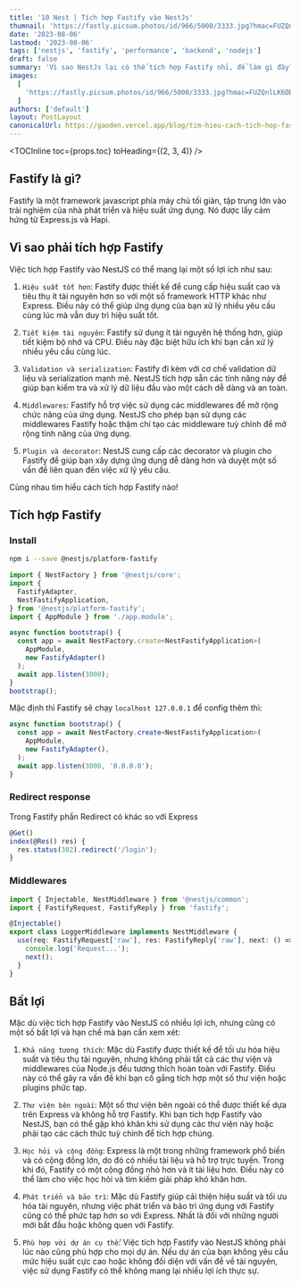 ```yaml
---
title: '10 Nest | Tích hợp Fastify vào NestJs'
thumnail: 'https://fastly.picsum.photos/id/966/5000/3333.jpg?hmac=FUZQnlLK6DBaP9auRn7wHHNupXl3TeQu-DqGl1HsC00'
date: '2023-08-06'
lastmod: '2023-08-06'
tags: ['nestjs', 'fastify', 'performance', 'backend', 'nodejs']
draft: false
summary: 'Vì sao NestJs lại có thể tích hợp Fastify nhỉ, để làm gì đây? Tìm hiểu cùng mình nhá'
images:
  [
    'https://fastly.picsum.photos/id/966/5000/3333.jpg?hmac=FUZQnlLK6DBaP9auRn7wHHNupXl3TeQu-DqGl1HsC00',
  ]
authors: ['default']
layout: PostLayout
canonicalUrl: https://gaoden.vercel.app/blog/tim-hieu-cach-tich-hop-fastify-vao-nestjs
---
```


<TOCInline toc={props.toc} toHeading={(2, 3, 4)} />

## Fastify là gì?

Fastify là một framework javascript phía máy chủ tối giản, tập trung lớn vào trải nghiệm của nhà phát triển và hiệu suất ứng dụng. Nó được lấy cảm hứng từ Express.js và Hapi.

## Vì sao phải tích hợp Fastify

Việc tích hợp Fastify vào NestJS có thể mang lại một số lợi ích như sau:

1. `Hiệu suất tốt hơn`: Fastify được thiết kế để cung cấp hiệu suất cao và tiêu thụ ít tài nguyên hơn so với một số framework HTTP khác như Express. Điều này có thể giúp ứng dụng của bạn xử lý nhiều yêu cầu cùng lúc mà vẫn duy trì hiệu suất tốt.

2. `Tiết kiệm tài nguyên`: Fastify sử dụng ít tài nguyên hệ thống hơn, giúp tiết kiệm bộ nhớ và CPU. Điều này đặc biệt hữu ích khi bạn cần xử lý nhiều yêu cầu cùng lúc.

3. `Validation và serialization`: Fastify đi kèm với cơ chế validation dữ liệu và serialization mạnh mẽ. NestJS tích hợp sẵn các tính năng này để giúp bạn kiểm tra và xử lý dữ liệu đầu vào một cách dễ dàng và an toàn.

4. `Middlewares`: Fastify hỗ trợ việc sử dụng các middlewares để mở rộng chức năng của ứng dụng. NestJS cho phép bạn sử dụng các middlewares Fastify hoặc thậm chí tạo các middleware tuỳ chỉnh để mở rộng tính năng của ứng dụng.

5. `Plugin và decorator`: NestJS cung cấp các decorator và plugin cho Fastify để giúp bạn xây dựng ứng dụng dễ dàng hơn và duyệt một số vấn đề liên quan đến việc xử lý yêu cầu.

Cùng nhau tìm hiểu cách tích hợp Fastify nào!

## Tích hợp Fastify

### Install

```BASH
npm i --save @nestjs/platform-fastify
```

```TYPESCRIPT:main.js
import { NestFactory } from '@nestjs/core';
import {
  FastifyAdapter,
  NestFastifyApplication,
} from '@nestjs/platform-fastify';
import { AppModule } from './app.module';

async function bootstrap() {
  const app = await NestFactory.create<NestFastifyApplication>(
    AppModule,
    new FastifyAdapter()
  );
  await app.listen(3000);
}
bootstrap();
```

Mặc định thì Fastify sẽ chạy `localhost 127.0.0.1` để config thêm thì:

```TYPESCRIPT
async function bootstrap() {
  const app = await NestFactory.create<NestFastifyApplication>(
    AppModule,
    new FastifyAdapter(),
  );
  await app.listen(3000, '0.0.0.0');
}
```

### Redirect response

Trong Fastify phần Redirect có khác so với Express

```TYPESCRIPT
@Get()
index(@Res() res) {
  res.status(302).redirect('/login');
}
```

### Middlewares

```TYPESCRIPT:logger.middleware.ts
import { Injectable, NestMiddleware } from '@nestjs/common';
import { FastifyRequest, FastifyReply } from 'fastify';

@Injectable()
export class LoggerMiddleware implements NestMiddleware {
  use(req: FastifyRequest['raw'], res: FastifyReply['raw'], next: () => void) {
    console.log('Request...');
    next();
  }
}
```

## Bất lợi

Mặc dù việc tích hợp Fastify vào NestJS có nhiều lợi ích, nhưng cũng có một số bất lợi và hạn chế mà bạn cần xem xét:

1. `Khả năng tương thích`: Mặc dù Fastify được thiết kế để tối ưu hóa hiệu suất và tiêu thụ tài nguyên, nhưng không phải tất cả các thư viện và middlewares của Node.js đều tương thích hoàn toàn với Fastify. Điều này có thể gây ra vấn đề khi bạn cố gắng tích hợp một số thư viện hoặc plugins phức tạp.

2. `Thư viện bên ngoài`: Một số thư viện bên ngoài có thể được thiết kế dựa trên Express và không hỗ trợ Fastify. Khi bạn tích hợp Fastify vào NestJS, bạn có thể gặp khó khăn khi sử dụng các thư viện này hoặc phải tạo các cách thức tuỳ chỉnh để tích hợp chúng.

3. `Học hỏi và cộng đồng`: Express là một trong những framework phổ biến và có cộng đồng lớn, do đó có nhiều tài liệu và hỗ trợ trực tuyến. Trong khi đó, Fastify có một cộng đồng nhỏ hơn và ít tài liệu hơn. Điều này có thể làm cho việc học hỏi và tìm kiếm giải pháp khó khăn hơn.

4. `Phát triển và bảo trì`: Mặc dù Fastify giúp cải thiện hiệu suất và tối ưu hóa tài nguyên, nhưng việc phát triển và bảo trì ứng dụng với Fastify cũng có thể phức tạp hơn so với Express. Nhất là đối với những người mới bắt đầu hoặc không quen với Fastify.

5. `Phù hợp với dự án cụ thể`: Việc tích hợp Fastify vào NestJS không phải lúc nào cũng phù hợp cho mọi dự án. Nếu dự án của bạn không yêu cầu mức hiệu suất cực cao hoặc không đối diện với vấn đề về tài nguyên, việc sử dụng Fastify có thể không mang lại nhiều lợi ích thực sự.
